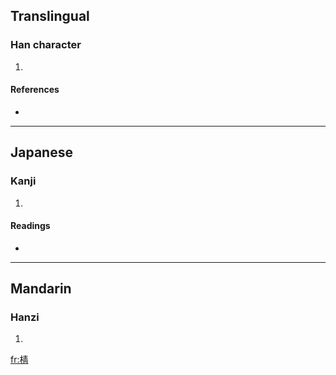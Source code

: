 ==Translingual==

===Han character===
{{Han char|rn=75|rad=木|as=08|sn=12|four=4592<sub>7</sub>|canj=木手一月 (DQMB)}}

# {{defn|Han|sort=木08}}

====References====
* {{Han ref|kx=0531.230|dkj=14918|hdz=21223.020|uh=68C8|ud=26824|bh=D9CE|bd=55758}}

----

==Japanese==

===Kanji===
{{ja-kanji|grade=|rs=木08}}

# {{defn|Japanese|sort=木08}}

====Readings====
* {{ja-readings|on=[[せん]] (sen), [[せい]] (sei), [[しょう]] (shō)|kun=}}

----

==Mandarin==

===Hanzi===
{{cmn-hanzi|pin=[[qiàn]] ([[qian4]])|wg=ch'ien<sup>4</sup>}}

# {{defn|Mandarin|sort=木08}}

[[fr:棈]]